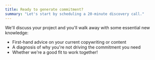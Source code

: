 ```yaml
---
title: Ready to generate commitment?
summary: "Let's start by scheduling a 20-minute discovery call."
---
```


We'll discuss your project and you'll walk away with some essential new knowledge:

- First-hand advice on your current copywriting or content
- A diagnosis of why you're not driving the commitment you need
- Whether we're a good fit to work together!
